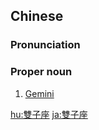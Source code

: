 {{also|双子座}}
==Chinese==
{{zh-forms|s=双子座|type=21}}

===Pronunciation===
{{zh-pron
|m=Shuāngzǐzuò
|c=soeng1 zi2 zo6
|cat=pn
}}

===Proper noun===
{{zh-proper noun}}

# {{lb|zh|astronomy}} [[Gemini]]

[[hu:雙子座]]
[[ja:雙子座]]